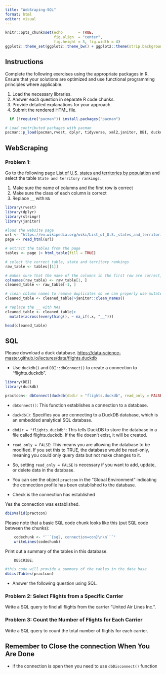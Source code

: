 ```yaml
---
title: "WebSraping-SQL"
format: html
editor: visual
---
```


```r
knitr::opts_chunk$set(echo       = TRUE, 
                      fig.align  = "center",
                      fig.height = 3, fig.width = 4)
ggplot2::theme_set(ggplot2::theme_bw() + ggplot2::theme(strip.background = ggplot2::element_rect(fill = "white")))
```

## Instructions

Complete the following exercises using the appropriate packages in R. Ensure that your solutions are optimized and use functional programming principles where applicable.

1.  Load the necessary libraries.
2.  Answer each question in separate R code chunks.
3.  Provide detailed explanations for your approach.
4.  Submit the rendered HTML file.


```r
  if (!require("pacman")) install.packages("pacman")

# Load contributed packages with pacman
pacman::p_load(pacman,rvest, dplyr, tidyverse, xml2,janitor, DBI, duckdb, nycflights13)
```

## WebScraping

### Problem 1:

Go to the following page [List of U.S. states and territories by population](https://en.wikipedia.org/wiki/List_of_U.S._states_and_territories_by_population) and select the table `State and territory rankings`.

1. Make sure the name of columns and the first row is correct\
2. Make sure the class of each column is correct\
3. Replace `__` with `NA`\

```r
library(rvest)
library(dplyr)
library(stringr)
library(janitor) 
```

```r
#load the website page
url <- "https://en.wikipedia.org/wiki/List_of_U.S._states_and_territories_by_population"
page <- read_html(url)

# extract the tables from the page
tables <- page |> html_table(fill = TRUE)

# select the correct table, state and territory rankings
raw_table <- tables[[1]]

# makes sure that the name of the columns in the first row are correct, sets the column names properly and then removes first row from the actual data
colnames(raw_table) <- raw_table[1, ]
cleaned_table <- raw_table[-1, ]

# clean column names to remove duplicates so we can properly use mutate across everything 
cleaned_table <- cleaned_table|>janitor::clean_names()

# replace the __ with NAs
cleaned_table <- cleaned_table|>
  mutate(across(everything(), ~ na_if(.x, "__")))

head(cleaned_table)

```

## SQL

Please download a duck database.  <https://data-science-master.github.io/lectures/data/flights.duckdb>

-   Use `duckdb()` and `DBI::dbConnect()` to create a connection to "flights.duckdb".
```r
library(DBI)
library(duckdb)
```

```r
practcon<- dbConnect(duckdb(dbdir = "flights.duckdb", read_only = FALSE))
```

-   `dbConnect()`: This function establishes a connection to a database.

-   `duckdb()`: Specifies you are connecting to a DuckDB database, which is an embedded analytical SQL database.

-   `dbdir = "flights.duckdb"`: This tells DuckDB to store the database in a file called flights.duckdb. If the file doesn't exist, it will be created.

-   `read_only = FALSE`: This means you are allowing the database to be modified. If you set this to TRUE, the database would be read-only, meaning you could only query data but not make changes to it.

-   So, setting `read_only = FALSE` is necessary if you want to add, update, or delete data in the database.

-   You can see the object `practcon` in the "Global Environment" indicating the connection profile has been established to the database.

-   Check is the connection has established

Yes the connection was established.
```r
dbIsValid(practcon)
```

Please note that a basic SQL code chunk looks like this (put SQL code between the chunks):

```r
    codechunk <- "```{sql, connection=con}\n\n```"
    writeLines(codechunk)
```

Print out a summary of the tables in this database.

```sql
    DESCRIBE;
```

```r
#this code will provide a summary of the tables in the data base
dbListTables(practcon)
```


-   Answer the following question using SQL.
 
### Problem 2: Select Flights from a Specific Carrier

Write a SQL query to find all flights from the carrier "United Air Lines Inc.".


### Problem 3: Count the Number of Flights for Each Carrier

Write a SQL query to count the total number of flights for each carrier.


## Remember to Close the connection When You Are Done

 - if the connection is open then you need to use `dbDisconnect()` function
